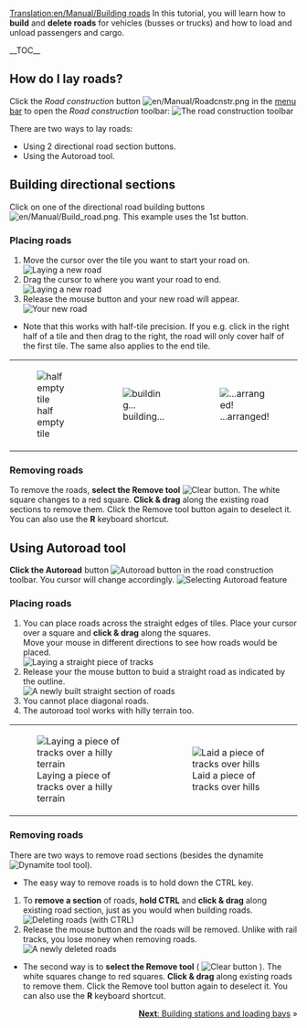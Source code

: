 [[Translation:en/Manual/Building roads]]
{{en/Manual/Tutorial/Navigation}}
<!-- for search bot mainly -->
In this tutorial, you will learn how to '''build''' and '''delete roads''' for vehicles (busses or trucks) and how to load and unload passengers and cargo.

__TOC__

==How do I lay roads?==

Click the ''Road construction'' button [[File:en/Manual/Roadcnstr.png]] in the [[en/Manual/Game interface#the-menu-bar|menu bar]] to open the ''Road construction'' toolbar:
[[File:en/Manual/Road constructionnew.png|none|frame|The road construction toolbar]]

There are two ways to lay roads:
* Using 2 directional road section buttons.
* Using the Autoroad tool.

== Building directional sections ==

Click on one of the directional road building buttons [[File:en/Manual/Build road.png]]. This example uses the 1st button.

=== Placing roads ===
#Move the cursor over the tile you want to start your road on.<br/>[[File:en/Manual/Build roads01.png|none|frame|Laying a new road]]
#Drag the cursor to where you want your road to end.<br/>[[File:en/Manual/Build roads02.png|none|frame|Laying a new road]]
#Release the mouse button and your new road will appear.<br/>[[File:en/Manual/Build roads03.png|none|frame|Your new road]]

* Note that this works with half-tile precision. If you e.g. click in the right half of a tile and then drag to the right, the road will only cover half of the first tile. The same also applies to the end tile.
{|
|[[File:en/Manual/Build roads04.png|none|frame|half empty tile]]
|[[File:en/Manual/Build roads05.png|none|frame|building...]]
|[[File:en/Manual/Build roads06.png|none|frame|...arranged!]]
|}
=== Removing roads === 
To remove the roads, '''select the Remove tool''' [[File:en/Manual/Toggle clear active.png|Clear button]]. The white square changes to a red square. '''Click & drag''' along the existing road sections to remove them. Click the Remove tool button again to deselect it. You can also use the '''R''' keyboard shortcut.

== Using Autoroad tool ==
'''Click the Autoroad''' button [[File:en/Manual/Autoroad.png|Autoroad button]] in the road construction toolbar. You cursor will change accordingly.
[[File:en/Manual/AutoroadTut1.png|none|frame|Selecting Autoroad feature]]

=== Placing roads ===
#You can place roads across the straight edges of tiles. Place your cursor over a square and '''click & drag''' along the squares.<br/>Move your mouse in different directions to see how roads would be placed.<br/>[[File:en/Manual/AutoroadTut2.png|none|frame|Laying a straight piece of tracks]]
#Release your the mouse button to buid a straight road as indicated by the outline.<br/>[[File:en/Manual/AutoroadTut3.png|none|frame|A newly built straight section of roads]]
#You cannot place diagonal roads.
#The autoroad tool works with hilly terrain too.
{|
| [[File:en/Manual/AutoroadTut5.png|none|frame|Laying a piece of tracks over a hilly terrain]]
| [[File:en/Manual/AutoroadTut6.png|none|frame|Laid a piece of tracks over hills]]
|}
=== Removing roads ===
There are two ways to remove road sections (besides the dynamite [[File:en/Manual/Clear title.png|Dynamite tool]] tool).

*The easy way to remove roads is to hold down the CTRL key.

#To '''remove a section''' of roads, '''hold CTRL''' and '''click & drag''' along existing road section, just as you would when building roads.<br/>[[File:en/Manual/AutoroadTut7.png|none|frame|Deleting roads (with CTRL)]]
#Release the mouse button and the roads will be removed. Unlike with rail tracks, you lose money when removing roads.<br/>[[File:en/Manual/AutoroadTut8.png|none|frame|A newly deleted roads]]

*The second way is to '''select the Remove tool''' ( [[File:en/Manual/Toggle clear active.png|Clear button]] ). The white squares change to red squares. '''Click & drag''' along existing roads to remove them. Click the Remove tool button again to deselect it. You can also use the '''R''' keyboard shortcut.

<span style="float: right">[[en/Manual/Building stations and loading bays|'''Next''': Building stations and loading bays]] &raquo;</span>
